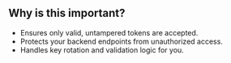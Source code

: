 ## Why is this important?

- Ensures only valid, untampered tokens are accepted.
- Protects your backend endpoints from unauthorized access.
- Handles key rotation and validation logic for you. 